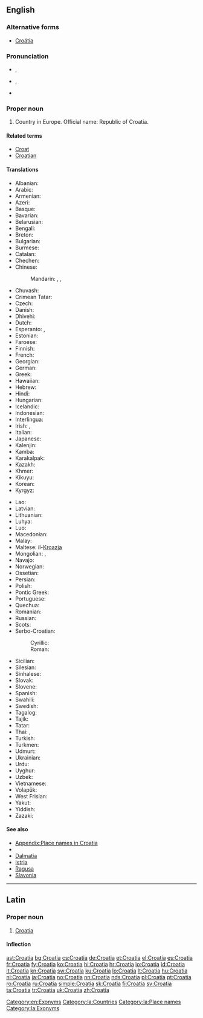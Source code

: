 ==English==
{{wikipedia}}

===Alternative forms===
* [[Croätia]]

===Pronunciation===
* {{a|UK}} {{IPA|/ˌkɹəʊˈeɪ.ʃə/}}, {{X-SAMPA|/"kr@U%eI.S@/}}
* {{a|US}} {{IPA|/ˌkɹoʊˈeɪ.ʃə/}}, {{X-SAMPA|/"kr@U%eI.S@/}}
* {{audio|en-us-Croatia.ogg|Audio (US)}}

===Proper noun===
{{en-proper noun}}

# Country in Europe. Official name: Republic of Croatia.

====Related terms====
* [[Croat]]
* [[Croatian]]

====Translations====
{{trans-top|Country in Europe}}
* Albanian: {{t+|sq|Kroacia}}
* Arabic: {{t-|ar|كرواتيا|f|tr=kurwātiyā}}
* Armenian: {{t-|hy|Խորվաթիա|tr=Xorvat'ia}}
* Azeri: {{t+|az|Xorvatiya}}
* Basque: {{t+|eu|Kroazia}}
* Bavarian: {{tø|bar|Kroazien}}
* Belarusian: {{t-|be|Харватыя|f|tr=Xarvátyja}}
* Bengali: {{t-|bn|ক্রোয়েশিয়া|tr=kroyeshiya|sc=Beng}}
* Breton: {{t-|br|Kroatia}}
* Bulgarian: {{t+|bg|Хърватска|f|tr=Hărvátska}}
* Burmese: {{t-|my|ခရိုအေးရှားနိုင်ငံ|sc=Mymr}}
* Catalan: {{t+|ca|Croàcia}}
* Chechen: {{tø|ce|Хорвати}}
* Chinese:
*: Mandarin: {{t-|cmn|剋羅地亞|sc=Hani}}, {{t-|cmn|克罗地亚|tr=Kèluódìyà|sc=Hani}}, {{t|cmn|克羅埃西亞|tr=Kèluóāixīyà|sc=Hani}}
* Chuvash: {{tø|cv|Хорвати|sc=Cyrl}}
* Crimean Tatar: {{tø|crh|Hırvatistan}}
* Czech: {{t+|cs|Chorvatsko|n}}
* Danish: {{t-|da|Kroatien}}
* Dhivehi: {{t-|dv|ކުރޮއޭޝިއާ|sc=Thaa}}
* Dutch: {{t+|nl|Kroatië}}
* Esperanto: {{t-|eo|Kroatio}}, {{t-|eo|Kroatujo}}
* Estonian: {{t+|et|Horvaatia}}
* Faroese: {{t-|fo|Kroatia|f|n}}
* Finnish: {{t+|fi|Kroatia}}
* French: {{t+|fr|Croatie|f}}
* Georgian: {{t-|ka|ხორვატია|tr=xorvatia|sc=Geor}}
* German: {{t+|de|Kroatien|n}}
* Greek: {{t+|el|Κροατία|f|tr=Kroatía}}
* Hawaiian: {{tø|haw|Koloatia}}
* Hebrew: {{t+|he|קרואטיה|tr=qroat'ia}}
* Hindi: {{t+|hi|क्रोएशिया|tr=kro'ēśiyā}}
* Hungarian: {{t+|hu|Horvátország}}
* Icelandic: {{t+|is|Króatía|f}}
* Indonesian: {{t-|id|Kroasia}}
* Interlingua: {{t-|ia|Croatia}}
* Irish: {{t-|ga|Cróit|f|alt=An Chróit}}, {{t-|ga|Poblacht na Cróite|f}}
* Italian: {{t+|it|Croazia}}
* Japanese: {{t+|ja|クロアチア|tr=Kuroachia}}
* Kalenjin: {{tø|kln|Korasia}}
* Kamba: {{tø|kam|Korasia}}
* Karakalpak: {{tø|kaa|Xorvatiya}}
* Kazakh: {{t|kk|Хыруатстан|tr=Xıruatstan|sc=Cyrl}}
* Khmer: {{t-|km|ក្រូអាស៊ី|tr=kro ar si|sc=Khmr}}
* Kikuyu: {{tø|ki|Korasia}}
* Korean: {{t+|ko|크로아티아|tr=Keuroatia|sc=Hang}}
* Kyrgyz: {{t-|ky|Хорватия|tr=Xorvatija|sc=Cyrl}}
{{trans-mid}}
* Lao: {{t+|lo|ໂຄຣເອເຊຍ|sc=Laoo}}
* Latvian: {{t+|lv|Horvātija}}
* Lithuanian: {{t+|lt|Kroatija}}
* Luhya: {{tø|luy|Korasia}}
* Luo: {{tø|luo|Korasia}}
* Macedonian: {{t+|mk|Хрватска|f|tr=H'rvatska}}
* Malay: {{t-|ms|Croatia}}
* Maltese: il-[[Kroazja]]
* Mongolian: {{t-|mn|Хорват|tr=Xorvat|sc=Cyrl}}, {{t-|mn|Хорвати|sc=Cyrl}}
* Navajo: {{tø|nv|Kwóóʼad bikéyah}}
* Norwegian: {{t+|no|Kroatia}}
* Ossetian: {{tø|os|Хорвати|sc=Cyrl}}
* Persian: {{t+|fa|کرواسی|tr=Koroâsi}}
* Polish: {{t+|pl|Chorwacja}}
* Pontic Greek: {{tø|pnt|Κροατία}}
* Portuguese: {{t+|pt|Croácia}}
* Quechua: {{t-|qu|Hurwatsuyu}}
* Romanian: {{t+|ro|Croația|f}}
* Russian: {{t+|ru|Хорватия|f|tr=Xorvátija}}
* Scots: {{tø|sco|Croatie}}
* Serbo-Croatian:
*: Cyrillic: {{t-|sh|Хрватска|f|alt=Хр̀ва̄тска|sc=Cyrl}}
*: Roman: {{t-|sh|Hrvatska|f|alt=Hr̀vātskā}}
* Sicilian: {{t-|scn|Croazzia|f}}
* Silesian: {{tø|szl|Chorwacyjo|f}}
* Sinhalese: {{t-|si|ක්‍රොඒෂියාව|tr=kroēṣiyāva|sc=Sinh}}
* Slovak: {{t-|sk|Chorvátsko|n}}
* Slovene: {{t+|sl|Hrvaška|f}}
* Spanish: {{t+|es|Croacia|f}}
* Swahili: {{t+|sw|Korasia}}
* Swedish: {{t+|sv|Kroatien}}
* Tagalog: {{t-|tl|Croatia}}
* Tajik: {{t-|tg|Хорватия|tr=Xorvatija|sc=Cyrl}}
* Tatar: {{t-|tt|Хорватия|tr=Xorvatija|sc=Cyrl}}
* Thai: {{t+|th|โครเอเชีย|tr=kroh-aychia}}, {{t-|th|ประเทศโครเอเชีย|tr=bpràtêt kroh-aychia|sc=Thai}}
* Turkish: {{t+|tr|Hırvatistan}}
* Turkmen: {{t-|tk|Horwatiýa}}
* Udmurt: {{tø|udm|Хорватия}}
* Ukrainian: {{t+|uk|Хорватія|f|tr=Xorvátija}}
* Urdu: {{t-|ur|کرویشیا|tr=kro'ēśiyā}}
* Uyghur: {{t-|ug|كرودىيە|tr=Krodiye|sc=ug-Arab}}
* Uzbek: {{t-|uz|Xorvatiya}}
* Vietnamese: {{t-|vi|Croatia}}
* Volapük: {{t+|vo|Kroasän}}
* West Frisian: {{t-|fy|Kroaasje}}
* Yakut: {{tø|sah|Хорватия|tr=Xorvatija|sc=Cyrl}}
* Yiddish: {{t-|yi|קראאטיע|sc=Hebr}}
* Zazaki: {{qualifier|Southern Zazaki}} {{tø|zza|Xırvatıstan}}
{{trans-bottom}}

====See also====
* [[Appendix:Place names in Croatia]]
* {{list:countries of Europe/en}}
* [[Dalmatia]]
* [[Istria]]
* [[Ragusa]]
* [[Slavonia]]

[[Category:en:Exonyms]]

----

==Latin==
{{wikipedia|lang=la}}

===Proper noun===
{{la-proper noun|Croatia|Croatiae|Croatiae|f|first}}

# [[#English|Croatia]]

====Inflection====
{{la-decl-1st-loc|Croati}}

[[Category:la:Countries]]
[[Category:la:Place names]]
[[Category:la:Exonyms]]

[[ast:Croatia]]
[[bg:Croatia]]
[[cs:Croatia]]
[[de:Croatia]]
[[et:Croatia]]
[[el:Croatia]]
[[es:Croatia]]
[[fr:Croatia]]
[[fy:Croatia]]
[[ko:Croatia]]
[[hi:Croatia]]
[[hr:Croatia]]
[[io:Croatia]]
[[id:Croatia]]
[[it:Croatia]]
[[kn:Croatia]]
[[sw:Croatia]]
[[ku:Croatia]]
[[lo:Croatia]]
[[lt:Croatia]]
[[hu:Croatia]]
[[nl:Croatia]]
[[ja:Croatia]]
[[no:Croatia]]
[[nn:Croatia]]
[[nds:Croatia]]
[[pl:Croatia]]
[[pt:Croatia]]
[[ro:Croatia]]
[[ru:Croatia]]
[[simple:Croatia]]
[[sk:Croatia]]
[[fi:Croatia]]
[[sv:Croatia]]
[[ta:Croatia]]
[[tr:Croatia]]
[[uk:Croatia]]
[[zh:Croatia]]